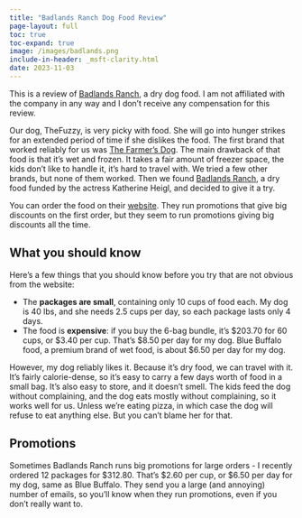 ```yaml
---
title: "Badlands Ranch Dog Food Review"
page-layout: full
toc: true
toc-expand: true
image: /images/badlands.png
include-in-header: _msft-clarity.html
date: 2023-11-03
---
```


::: {.callout-note}

This is a review of [Badlands Ranch](https://badlandsranch.com/), a dry dog food. I am not affiliated with the company in any way and I don't receive any compensation for this review. 

:::

Our dog, TheFuzzy, is very picky with food. She will go into hunger strikes for an extended period of time if she dislikes the food. The first brand that worked reliably for us was [The Farmer's Dog](/posts/2022-06-28-farmers-dog.qmd). The main drawback of that food is that it's wet and frozen. It takes a fair amount of freezer space, the kids don't like to handle it, it's hard to travel with. We tried a few other brands, but none of them worked. Then we found [Badlands Ranch](https://badlandsranch.com/), a dry food funded by the actress Katherine Heigl, and decided to give it a try.

You can order the food on their [website](www.badlandsranch.com). They run promotions that give big discounts on the first order, but they seem to run promotions giving big discounts all the time. 

## What you should know

Here's a few things that you should know before you try that are not obvious from the website:

- The **packages are small**, containing only 10 cups of food each. My dog is 40 lbs, and she needs 2.5 cups per day, so each package lasts only 4 days.
- The food is **expensive**: if you buy the 6-bag bundle, it's $203.70 for 60 cups, or $3.40 per cup. That's $8.50 per day for my dog. Blue Buffalo food, a premium brand of wet food, is about $6.50 per day for my dog.

However, my dog reliably likes it. Because it's dry food, we can travel with it. It's fairly calorie-dense, so it's easy to carry a few days worth of food in a small bag. It's also easy to store, and it doesn't smell. The kids feed the dog without complaining, and the dog eats mostly without complaining, so it works well for us. Unless we're eating pizza, in which case the dog will refuse to eat anything else. But you can't blame her for that.

## Promotions

Sometimes Badlands Ranch runs big promotions for large orders - I recently ordered 12 packages for $312.80. That's $2.60 per cup, or $6.50 per day for my dog, same as Blue Buffalo. They send you a large (and annoying) number of emails, so you'll know when they run promotions, even if you don't really want to.